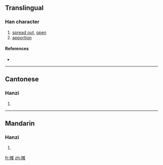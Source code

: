 {{also|攤}}
==Translingual==

===Han character===
{{Han char|rn=64|rad=手|as=10|sn=13|four=|canj=手水人土 (QEOG)}}

# [[spread out]], [[open]]
# [[apportion]]

====References====
* {{Han ref|kx=0449.081|hdz=31939.040|uh=644A|ud=25674}}

----

==Cantonese==

===Hanzi===
{{yue-hanzi|jyut=|y=taan1|tra=攤}}

# {{defn|Cantonese|sort=手10}}

----

==Mandarin==

===Hanzi===
{{cmn-hanzi|tra=攤|pin=[[tān]] ([[tan1]])|wg=t'an<sup>1</sup>}}

# {{defn|Mandarin|sort=手10}}

[[fr:摊]]
[[zh:摊]]